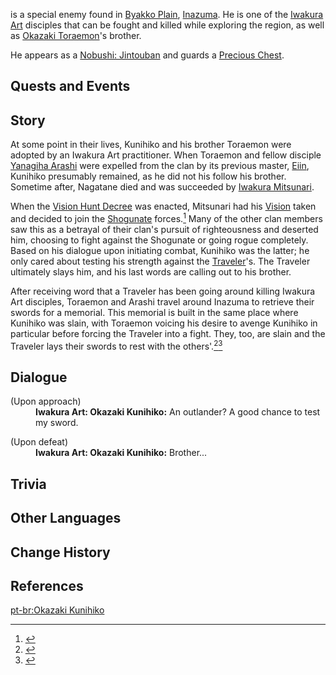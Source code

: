 {{Character Infobox
|type             = Quest NPC
|deceased         = Killed by Traveler in [[Iwakura Art's Downfall]]
|image            = Enemy Nobushi - Jintouban.png
|region           = Inazuma
|location         = Inazuma
|title            = Iwakura Art Shoden
|affiliation      = Iwakura Clan
|sibling          = Okazaki Toraemon
}}
{{Lang|'''Okazaki Kunihiko'''|ja=岡崎久仁彦|ja_rm=Okazaki Kunihiko}} is a special enemy found in [[Byakko Plain]], [[Inazuma]]. He is one of the [[Iwakura Art]] disciples that can be fought and killed while exploring the region, as well as [[Okazaki Toraemon]]'s brother.

He appears as a [[Nobushi: Jintouban]] and guards a [[Precious Chest]].

==Quests and Events==
{{Quests and Events}}

==Story==
At some point in their lives, Kunihiko and his brother Toraemon were adopted by an Iwakura Art practitioner. When Toraemon and fellow disciple [[Yanagiha Arashi]] were expelled from the clan by its previous master, [[Eiin]], Kunihiko presumably remained, as he did not his follow his brother. Sometime after, Nagatane died and was succeeded by [[Iwakura Mitsunari]].

When the [[Vision Hunt Decree]] was enacted, Mitsunari had his [[Vision]] taken and decided to join the [[Shogunate]] forces.<ref>{{Ref/NPC|Iwakura Mitsunari}}</ref> Many of the other clan members saw this as a betrayal of their clan's pursuit of righteousness and deserted him, choosing to fight against the Shogunate or going rogue completely. Based on his dialogue upon initiating combat, Kunihiko was the latter; he only cared about testing his strength against the [[Traveler]]'s. The Traveler ultimately slays him, and his last words are calling out to his brother.

After receiving word that a Traveler has been going around killing Iwakura Art disciples, Toraemon and Arashi travel around Inazuma to retrieve their swords for a memorial. This memorial is built in the same place where Kunihiko was slain, with Toraemon voicing his desire to avenge Kunihiko in particular before forcing the Traveler into a fight. They, too, are slain and the Traveler lays their swords to rest with the others'.<ref>{{Ref/NPC|Okazaki Toraemon}}</ref><ref>{{Ref/NPC|Yanagiha Arashi}}</ref>

==Dialogue==
{{Dialogue Start}}
;(Upon approach)
:'''Iwakura Art: Okazaki Kunihiko:''' An outlander? A good chance to test my sword.

;(Upon defeat)
:'''Iwakura Art: Okazaki Kunihiko:''' Brother...
{{Dialogue End}}

==Trivia==
{{Transclude|Okazaki Toraemon|Trivia}}

==Other Languages==
{{Other Languages|default_hidden = 1
|en      = Okazaki Kunihiko
|zhs     = 冈崎久仁彦
|zhs_rm  = Gāngqí Jiǔrényàn
|zht     = 岡崎久仁彥
|zht_rm  = Gāngqí Jiǔrényàn
|ja      = 岡崎久仁彦
|ja_rm   = Okazaki Kunihiko
|ko      = 오카자키 쿠니히코
|es      = Okazaki Kunihiko
|fr      = Okazaki Kunihiko
|ru      = Окадзаки Кунихико
|th      = Okazaki Kunihiko
|vi      = Okazaki Kunihiko
|de      = Okazaki Kunihiko
|id      = Okazaki Kunihiko
|pt      = Okazaki Kunihiko
|tr      = Okazaki Kunihiko
|it      = Okazaki Kunihiko
}}

==Change History==
{{Change History|2.0}}

==References==
{{Reflist}}

[[pt-br:Okazaki Kunihiko]]